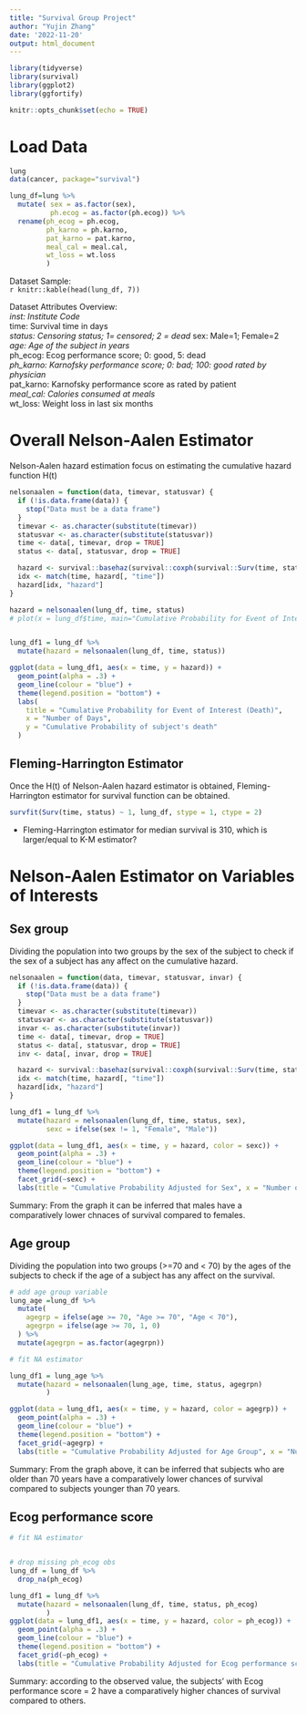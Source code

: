 ```yaml
---
title: "Survival Group Project"
author: "Yujin Zhang"
date: '2022-11-20'
output: html_document
---
```



```r
library(tidyverse)
library(survival)
library(ggplot2)
library(ggfortify)

knitr::opts_chunk$set(echo = TRUE)
```

# Load Data
```r
lung
data(cancer, package="survival")

lung_df=lung %>% 
  mutate( sex = as.factor(sex),
          ph.ecog = as.factor(ph.ecog)) %>% 
  rename(ph_ecog = ph.ecog,
         ph_karno = ph.karno,
         pat_karno = pat.karno,
         meal_cal = meal.cal,
         wt_loss = wt.loss
         )

```
Dataset Sample:  
`r knitr::kable(head(lung_df, 7))`  

Dataset Attributes Overview:  
*inst:	    Institute Code  
*time:	    Survival time in days  
*status:	  Censoring status; 1= censored; 2 = dead
*sex:       Male=1; Female=2
*age:	      Age of the subject in years  
*ph_ecog:   Ecog performance score; 0: good, 5: dead  
*ph_karno:  Karnofsky performance score; 0: bad; 100: good rated by physician  
*pat_karno: Karnofsky performance score as rated by patient  
*meal_cal:	Calories consumed at meals  
*wt_loss:	  Weight loss in last six months 


# Overall Nelson-Aalen Estimator 
Nelson-Aalen hazard estimation focus on estimating the cumulative hazard function H(t)
```r
nelsonaalen = function(data, timevar, statusvar) {
  if (!is.data.frame(data)) {
    stop("Data must be a data frame")
  }
  timevar <- as.character(substitute(timevar))
  statusvar <- as.character(substitute(statusvar))
  time <- data[, timevar, drop = TRUE]
  status <- data[, statusvar, drop = TRUE]

  hazard <- survival::basehaz(survival::coxph(survival::Surv(time, status) ~ 1))
  idx <- match(time, hazard[, "time"])
  hazard[idx, "hazard"]
}

hazard = nelsonaalen(lung_df, time, status)
# plot(x = lung_df$time, main="Cumulative Probability for Event of Interest (Death)", y = hazard, ylab = "Cumulative Probability of subject's death", xlab = "Number of Days") 


lung_df1 = lung_df %>% 
  mutate(hazard = nelsonaalen(lung_df, time, status))

ggplot(data = lung_df1, aes(x = time, y = hazard)) + 
  geom_point(alpha = .3) +
  geom_line(colour = "blue") + 
  theme(legend.position = "bottom") +
  labs(
    title = "Cumulative Probability for Event of Interest (Death)",
    x = "Number of Days",
    y = "Cumulative Probability of subject's death"
  )
```

## Fleming-Harrington Estimator
Once the H(t) of Nelson-Aalen hazard estimator is obtained, Fleming-Harrington estimator for survival function can be obtained.
```r
survfit(Surv(time, status) ~ 1, lung_df, stype = 1, ctype = 2)
```
* Fleming-Harrington estimator for median survival is 310, which is larger/equal to K-M estimator?

# Nelson-Aalen Estimator on Variables of Interests
## Sex group
Dividing the population into two groups by the sex of the subject to check if the sex of a subject has any affect on the cumulative hazard.
```r
nelsonaalen = function(data, timevar, statusvar, invar) {
  if (!is.data.frame(data)) {
    stop("Data must be a data frame")
  }
  timevar <- as.character(substitute(timevar))
  statusvar <- as.character(substitute(statusvar))
  invar <- as.character(substitute(invar))
  time <- data[, timevar, drop = TRUE]
  status <- data[, statusvar, drop = TRUE]
  inv <- data[, invar, drop = TRUE]

  hazard <- survival::basehaz(survival::coxph(survival::Surv(time, status) ~ inv ))
  idx <- match(time, hazard[, "time"])
  hazard[idx, "hazard"]
}

lung_df1 = lung_df %>% 
  mutate(hazard = nelsonaalen(lung_df, time, status, sex),
         sexc = ifelse(sex != 1, "Female", "Male"))

ggplot(data = lung_df1, aes(x = time, y = hazard, color = sexc)) + 
  geom_point(alpha = .3) + 
  geom_line(colour = "blue") + 
  theme(legend.position = "bottom") +
  facet_grid(~sexc) +
  labs(title = "Cumulative Probability Adjusted for Sex", x = "Number of Days", y = "Cumulative Probability of subject's death")

```
Summary: From the graph it can be inferred that males have a comparatively lower chnaces of survival compared to females.

## Age group
Dividing the population into two groups (>=70 and < 70) by the ages of the subjects to check if the age of a subject has any affect on the survival.
```r
# add age group variable
lung_age =lung_df %>% 
  mutate(
    agegrp = ifelse(age >= 70, "Age >= 70", "Age < 70"),
    agegrpn = ifelse(age >= 70, 1, 0)
  ) %>% 
  mutate(agegrpn = as.factor(agegrpn))

# fit NA estimator

lung_df1 = lung_age %>% 
  mutate(hazard = nelsonaalen(lung_age, time, status, agegrpn)
         )

ggplot(data = lung_df1, aes(x = time, y = hazard, color = agegrp)) + 
  geom_point(alpha = .3) + 
  geom_line(colour = "blue") + 
  theme(legend.position = "bottom") +
  facet_grid(~agegrp) +
  labs(title = "Cumulative Probability Adjusted for Age Group", x = "Number of Days", y = "Cumulative Probability of subject's death")

```
Summary: From the graph above, it can be inferred that subjects who are older than 70 years have a comparatively lower chances of survival compared to subjects younger than 70 years.

## Ecog performance score
```r
# fit NA estimator


# drop missing ph_ecog obs
lung_df = lung_df %>% 
  drop_na(ph_ecog)

lung_df1 = lung_df %>% 
  mutate(hazard = nelsonaalen(lung_df, time, status, ph_ecog)
         )
ggplot(data = lung_df1, aes(x = time, y = hazard, color = ph_ecog)) + 
  geom_point(alpha = .3) + 
  geom_line(colour = "blue") + 
  theme(legend.position = "bottom") +
  facet_grid(~ph_ecog) +
  labs(title = "Cumulative Probability Adjusted for Ecog performance score", x = "Number of Days", y = "Cumulative Probability of subject's death")

```
Summary: according to the observed value, the subjects' with Ecog performance score = 2 have a comparatively higher chances of survival compared to others.


